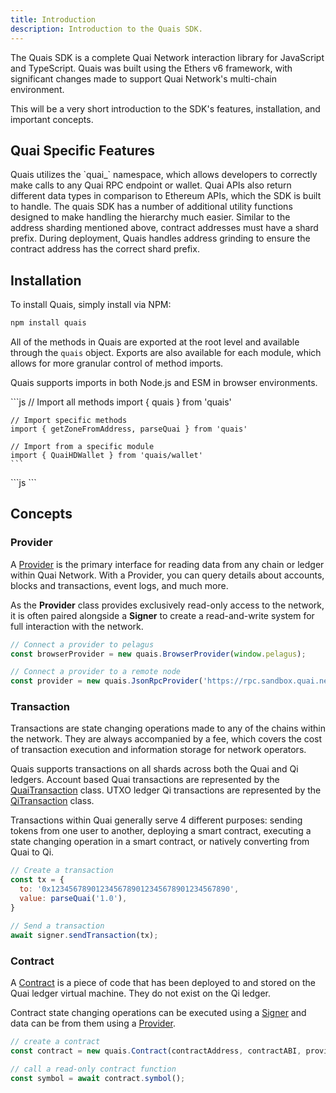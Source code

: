 ```yaml
---
title: Introduction
description: Introduction to the Quais SDK.
---
```


The Quais SDK is a complete Quai Network interaction library for JavaScript and TypeScript. Quais was built using the Ethers v6 framework, with significant changes made to support Quai Network's multi-chain environment.

This will be a very short introduction to the SDK's features, installation, and important concepts.

## Quai Specific Features

<CardGroup cols={1}>
	<Card
		title='API Compatibility'
		icon='code-branch'
	>
		Quais utilizes the `quai_` namespace, which allows developers to correctly make calls to any Quai RPC endpoint or wallet. Quai APIs also
		return different data types in comparison to Ethereum APIs, which the SDK is built to handle.
	</Card>
	<Card
		title='Utilities'
		icon='wrench-simple'
	>
		The quais SDK has a number of additional utility functions designed to make handling the hierarchy much easier.
	</Card>
	<Card
		title='Contract Address Grinding'
		icon='grid-5'
	>
		Similar to the address sharding mentioned above, contract addresses must have a shard prefix. During deployment, Quais handles address
		grinding to ensure the contract address has the correct shard prefix.
	</Card>
</CardGroup>

## Installation

To install Quais, simply install via NPM:

```bash
npm install quais
```

All of the methods in Quais are exported at the root level and available through the `quais` object. Exports are also available for each module, which allows for more granular control of method imports.

Quais supports imports in both Node.js and ESM in browser environments.

<Tabs>
  <Tab title="import in Node.js">
    ```js
    // Import all methods
    import { quais } from 'quais'

    // Import specific methods
    import { getZoneFromAddress, parseQuai } from 'quais'

    // Import from a specific module
    import { QuaiHDWallet } from 'quais/wallet'
    ```

  </Tab>
  <Tab title="import in ESM">
    ```js
    <script type="module">
      import { quais } from "./dist/quais.min.js";
    </script>
    ```
  </Tab>
</Tabs>

## Concepts

### Provider

A [Provider](/sdk/content/interfaces/Provider) is the primary interface for reading data from any chain or ledger within Quai Network. With a Provider, you can query details about accounts, blocks and transactions, event logs, and much more.

As the **Provider** class provides exclusively read-only access to the network, it is often paired alongside a **Signer** to create a read-and-write system for full interaction with the network.

```js
// Connect a provider to pelagus
const browserProvider = new quais.BrowserProvider(window.pelagus);

// Connect a provider to a remote node
const provider = new quais.JsonRpcProvider('https://rpc.sandbox.quai.network');
```

### Transaction

Transactions are state changing operations made to any of the chains within the network. They are always accompanied by a fee, which covers the cost of transaction execution and information storage for network operators.

Quais supports transactions on all shards across both the Quai and Qi ledgers. Account based Quai transactions are represented by the [QuaiTransaction](/sdk/content/classes/QuaiTransaction) class. UTXO ledger Qi transactions are represented by the [QiTransaction](/sdk/content/classes/QiTransaction) class.

Transactions within Quai generally serve 4 different purposes: sending tokens from one user to another, deploying a smart contract, executing a state changing operation in a smart contract, or natively converting from Quai to Qi.

```js
// Create a transaction
const tx = {
  to: '0x1234567890123456789012345678901234567890',
  value: parseQuai('1.0'),
}

// Send a transaction
await signer.sendTransaction(tx);
```

### Contract

A [Contract](/sdk/content/classes/Contract) is a piece of code that has been deployed to and stored on the Quai ledger virtual machine. They do not exist on the Qi ledger. 

Contract state changing operations can be executed using a [Signer](/sdk/content/interfaces/Signer) and data can be from them using a [Provider](/sdk/content/interfaces/Provider).

```js
// create a contract
const contract = new quais.Contract(contractAddress, contractABI, provider);

// call a read-only contract function
const symbol = await contract.symbol();
```


